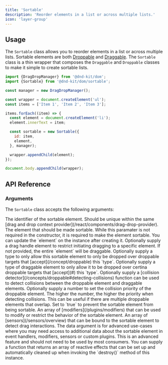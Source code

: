 ```yaml
---
title: 'Sortable'
description: 'Reorder elements in a list or across multiple lists.'
icon: 'layer-group'
---
```



<Story id="react-sortable--example" height="320" hero />

## Usage

The `Sortable` class allows you to reorder elements in a list or across multiple lists.
Sortable elements are both [Droppable](/concepts/droppable) and [Draggable](/concepts/draggable).
The `Sortable` class is a thin wrapper that composes the `Draggable` and `Droppable` classes to make it simple to create sortable lists.

```js
import {DragDropManager} from '@dnd-kit/dom';
import {Sortable} from '@dnd-kit/dom/sortable';

const manager = new DragDropManager();

const wrapper = document.createElement('ul');
const items = ['Item 1', 'Item 2', 'Item 3'];

items.forEach((item) => {
  const element = document.createElement('li');
  element.innerText = item;

  const sortable = new Sortable({
    id: item,
    element,
  }, manager);

  wrapper.appendChild(element);
});

document.body.appendChild(wrapper);
```

## API Reference

### Arguments

The `Sortable` class accepts the following arguments:

<ParamField path="id" type="string | number" required>
  The identifier of the sortable element. Should be unique within the same [drag and drop context provider](/react/components/drag-drop-provider).
</ParamField>

<ParamField path="element" type="Element">
  The element that should be made sortable. While this paramater is not required in the constructor, it is required to make the element sortable. You can update the `element` on the instance after creating it.
</ParamField>

<ParamField path="handle" type="Element">
  Optionally supply a drag handle element to restrict initiating dragging to a specific element. If not provided, the entire `element` will be draggable.
</ParamField>

<ParamField path="type" type="string | number | Symbol">
  Optionally supply a type to only allow this sortable element to only be dropped over droppable targets that [accept](/concept/droppable) this `type`.
</ParamField>

<ParamField path="accepts" type="string | number | Symbol | (type: string | number | Symbol) => boolean">
  Optionally supply a type of draggable element to only allow it to be dropped over certina droppable targets that [accept](#) this `type`.
</ParamField>

<ParamField path="collisionDetector" type="(input: CollisionDetectorInput) => Collision | null">
  Optionally supply a [collision detector](/concepts/droppable#detecting-collisions) function can be used to detect collisions between the droppable element and draggable elements.
</ParamField>

<ParamField path="collisionPriority" type="number">
  Optionally supply a number to set the collision priority of the droppable element. The higher the number, the higher the priority when detecting collisions. This can be useful if there are multiple droppable elements that overlap.
</ParamField>

<ParamField path="disabled" type="boolean">
  Set to `true` to prevent the sortable element from being sortable.
</ParamField>

<ParamField path="modifiers" type="Modifier[]">
  An array of [modifiers](/plugins/modifiers) that can be used to modify or restrict the behavior of the sortable element.
</ParamField>

<ParamField path="sensors" type="Sensors[]">
  An array of [sensors](/sensors/overview) that can be bound to the sortable element to detect drag interactions.
</ParamField>

<ParamField path="data" type="{[key: string]: any}">
  The data argument is for advanced use-cases where you may need access to additional data about the sortable element in event handlers, modifiers, sensors or custom plugins.
</ParamField>

<ParamField path="effects" type="(manager: DragDropManager) => Effect[]">
  <Info>This is an advanced feature and should not need to be used by most consumers.</Info>
  You can supply a function that returns an array of reactive effects that can be set up and automatically cleaned up when invoking the `destroy()` method of this instance.
</ParamField>
